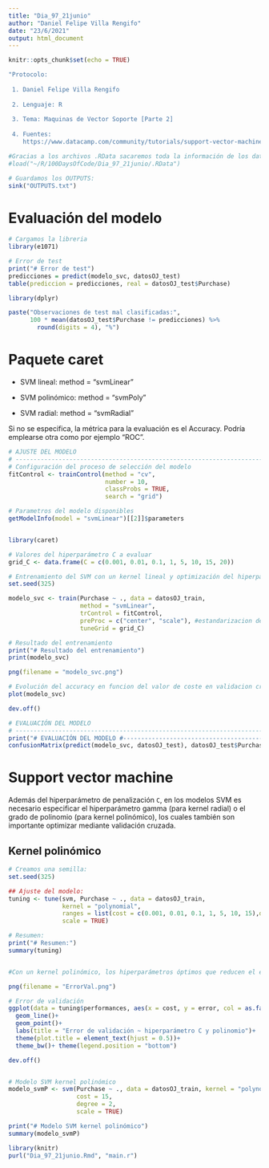```yaml
---
title: "Dia_97_21junio"
author: "Daniel Felipe Villa Rengifo"
date: "23/6/2021"
output: html_document
---
```


```r
knitr::opts_chunk$set(echo = TRUE)
```

```r
"Protocolo:
 
 1. Daniel Felipe Villa Rengifo
 
 2. Lenguaje: R
 
 3. Tema: Maquinas de Vector Soporte [Parte 2]
 
 4. Fuentes:  
    https://www.datacamp.com/community/tutorials/support-vector-machines-r"
```

```r

#Gracias a los archivos .RData sacaremos toda la información de los datos sin importar nada más:
#load("~/R/100DaysOfCode/Dia_97_21junio/.RData")

# Guardamos los OUTPUTS:
sink("OUTPUTS.txt")
```

# Evaluación del modelo

```r
# Cargamos la libreria
library(e1071)

# Error de test
print("# Error de test")
predicciones = predict(modelo_svc, datosOJ_test)
table(prediccion = predicciones, real = datosOJ_test$Purchase)

library(dplyr)

paste("Observaciones de test mal clasificadas:", 
      100 * mean(datosOJ_test$Purchase != predicciones) %>% 
        round(digits = 4), "%")
```

# Paquete caret


+ SVM lineal: method = “svmLinear”

+ SVM polinómico: method = “svmPoly”

+ SVM radial: method = “svmRadial”

Si no se especifica, la métrica para la evaluación es el Accuracy.
Podría emplearse otra como por ejemplo “ROC”.

```r
# AJUSTE DEL MODELO
# -----------------------------------------------------------------------------
# Configuración del proceso de selección del modelo
fitControl <- trainControl(method = "cv", 
                           number = 10, 
                           classProbs = TRUE, 
                           search = "grid")

# Parametros del modelo disponibles
getModelInfo(model = "svmLinear")[[2]]$parameters


library(caret)

# Valores del hiperparámetro C a evaluar
grid_C <- data.frame(C = c(0.001, 0.01, 0.1, 1, 5, 10, 15, 20))

# Entrenamiento del SVM con un kernel lineal y optimización del hiperparámetro C
set.seed(325)

modelo_svc <- train(Purchase ~ ., data = datosOJ_train, 
                    method = "svmLinear", 
                    trControl = fitControl, 
                    preProc = c("center", "scale"), #estandarizacion de los datos
                    tuneGrid = grid_C)

# Resultado del entrenamiento
print("# Resultado del entrenamiento")
print(modelo_svc)

png(filename = "modelo_svc.png")

# Evolución del accuracy en funcion del valor de coste en validacion cruzada
plot(modelo_svc)

dev.off()

# EVALUACIÓN DEL MODELO
# -----------------------------------------------------------------------------
print("# EVALUACIÓN DEL MODELO #-----------------------------------------------------------------------------")
confusionMatrix(predict(modelo_svc, datosOJ_test), datosOJ_test$Purchase)
```


# Support vector machine

Además del hiperparámetro de penalización `C`, en los modelos SVM es necesario especificar el hiperparámetro gamma (para kernel radial) o el grado de polinomio (para kernel polinómico), los cuales también son importante optimizar mediante validación cruzada.

## Kernel polinómico

```r
# Creamos una semilla:
set.seed(325)

## Ajuste del modelo:
tuning <- tune(svm, Purchase ~ ., data = datosOJ_train, 
               kernel = "polynomial",
               ranges = list(cost = c(0.001, 0.01, 0.1, 1, 5, 10, 15),degree = c(2, 3)),
               scale = TRUE)

# Resumen:
print("# Resumen:")
summary(tuning)


#Con un kernel polinómico, los hiperparámetros óptimos que reducen el error de validación son coste = 15, grado = 2.

png(filename = "ErrorVal.png")

# Error de validación
ggplot(data = tuning$performances, aes(x = cost, y = error, col = as.factor(degree)))+
  geom_line()+
  geom_point()+
  labs(title = "Error de validación ~ hiperparámetro C y polinomio")+
  theme(plot.title = element_text(hjust = 0.5))+
  theme_bw()+ theme(legend.position = "bottom")

dev.off()


# Modelo SVM kernel polinómico
modelo_svmP <- svm(Purchase ~ ., data = datosOJ_train, kernel = "polynomial",
                   cost = 15, 
                   degree = 2, 
                   scale = TRUE)

print("# Modelo SVM kernel polinómico")
summary(modelo_svmP)
```

```r
library(knitr)
purl("Dia_97_21junio.Rmd", "main.r")
```
